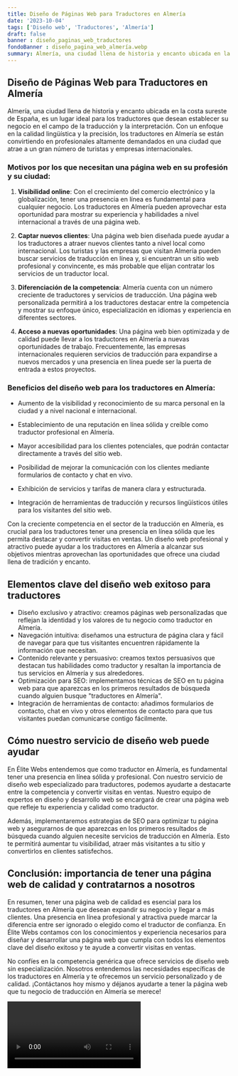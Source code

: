 ```yaml
---
title: Diseño de Páginas Web para Traductores en Almería
date: '2023-10-04'
tags: ['Diseño web', 'Traductores', 'Almería']
draft: false
banner : diseño_paginas_web_traductores
fondoBanner : diseño_pagina_web_almería.webp
summary: Almería, una ciudad llena de historia y encanto ubicada en la costa sureste de España, es un lugar ideal para los traductores que desean establecer su negocio en el campo de la traducción y la interpretación. Con un enfoque en la calidad lingüística y la precisión, los traductores en Almería se están convirtiendo en profesionales altamente demandados en una ciudad que atrae a un gran número de turistas y empresas internacionales.
---
```


## Diseño de Páginas Web para Traductores en Almería

Almería, una ciudad llena de historia y encanto ubicada en la costa sureste de España, es un lugar ideal para los traductores que desean establecer su negocio en el campo de la traducción y la interpretación. Con un enfoque en la calidad lingüística y la precisión, los traductores en Almería se están convirtiendo en profesionales altamente demandados en una ciudad que atrae a un gran número de turistas y empresas internacionales.

### Motivos por los que necesitan una página web en su profesión y su ciudad:

1. **Visibilidad online**: Con el crecimiento del comercio electrónico y la globalización, tener una presencia en línea es fundamental para cualquier negocio. Los traductores en Almería pueden aprovechar esta oportunidad para mostrar su experiencia y habilidades a nivel internacional a través de una página web.

2. **Captar nuevos clientes**: Una página web bien diseñada puede ayudar a los traductores a atraer nuevos clientes tanto a nivel local como internacional. Los turistas y las empresas que visitan Almería pueden buscar servicios de traducción en línea y, si encuentran un sitio web profesional y convincente, es más probable que elijan contratar los servicios de un traductor local.

3. **Diferenciación de la competencia**: Almería cuenta con un número creciente de traductores y servicios de traducción. Una página web personalizada permitirá a los traductores destacar entre la competencia y mostrar su enfoque único, especialización en idiomas y experiencia en diferentes sectores.

4. **Acceso a nuevas oportunidades**: Una página web bien optimizada y de calidad puede llevar a los traductores en Almería a nuevas oportunidades de trabajo. Frecuentemente, las empresas internacionales requieren servicios de traducción para expandirse a nuevos mercados y una presencia en línea puede ser la puerta de entrada a estos proyectos.

### Beneficios del diseño web para los traductores en Almería:

- Aumento de la visibilidad y reconocimiento de su marca personal en la ciudad y a nivel nacional e internacional.

- Establecimiento de una reputación en línea sólida y creíble como traductor profesional en Almería.

- Mayor accesibilidad para los clientes potenciales, que podrán contactar directamente a través del sitio web.

- Posibilidad de mejorar la comunicación con los clientes mediante formularios de contacto y chat en vivo.

- Exhibición de servicios y tarifas de manera clara y estructurada.

- Integración de herramientas de traducción y recursos lingüísticos útiles para los visitantes del sitio web.

Con la creciente competencia en el sector de la traducción en Almería, es crucial para los traductores tener una presencia en línea sólida que les permita destacar y convertir visitas en ventas. Un diseño web profesional y atractivo puede ayudar a los traductores en Almería a alcanzar sus objetivos mientras aprovechan las oportunidades que ofrece una ciudad llena de tradición y encanto.

<GifSeo />

<Cta />

## Elementos clave del diseño web exitoso para traductores

- Diseño exclusivo y atractivo: creamos páginas web personalizadas que reflejan la identidad y los valores de tu negocio como traductor en Almería.
- Navegación intuitiva: diseñamos una estructura de página clara y fácil de navegar para que tus visitantes encuentren rápidamente la información que necesitan.
- Contenido relevante y persuasivo: creamos textos persuasivos que destacan tus habilidades como traductor y resaltan la importancia de tus servicios en Almería y sus alrededores.
- Optimización para SEO: implementamos técnicas de SEO en tu página web para que aparezcas en los primeros resultados de búsqueda cuando alguien busque "traductores en Almería".
- Integración de herramientas de contacto: añadimos formularios de contacto, chat en vivo y otros elementos de contacto para que tus visitantes puedan comunicarse contigo fácilmente.

## Cómo nuestro servicio de diseño web puede ayudar

En Élite Webs entendemos que como traductor en Almería, es fundamental tener una presencia en línea sólida y profesional. Con nuestro servicio de diseño web especializado para traductores, podemos ayudarte a destacarte entre la competencia y convertir visitas en ventas. Nuestro equipo de expertos en diseño y desarrollo web se encargará de crear una página web que refleje tu experiencia y calidad como traductor.

Además, implementaremos estrategias de SEO para optimizar tu página web y asegurarnos de que aparezcas en los primeros resultados de búsqueda cuando alguien necesite servicios de traducción en Almería. Esto te permitirá aumentar tu visibilidad, atraer más visitantes a tu sitio y convertirlos en clientes satisfechos.

## Conclusión: importancia de tener una página web de calidad y contratarnos a nosotros

En resumen, tener una página web de calidad es esencial para los traductores en Almería que desean expandir su negocio y llegar a más clientes. Una presencia en línea profesional y atractiva puede marcar la diferencia entre ser ignorado o elegido como el traductor de confianza. En Élite Webs contamos con los conocimientos y experiencia necesarios para diseñar y desarrollar una página web que cumpla con todos los elementos clave del diseño exitoso y te ayude a convertir visitas en ventas.

No confíes en la competencia genérica que ofrece servicios de diseño web sin especialización. Nosotros entendemos las necesidades específicas de los traductores en Almería y te ofrecemos un servicio personalizado y de calidad. ¡Contáctanos hoy mismo y déjanos ayudarte a tener la página web que tu negocio de traducción en Almería se merece!

<Video />

<CtaBot job='Traductores' city='Almería'/>

<Gmaps query='Almería+españa+maps' />